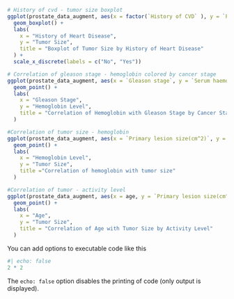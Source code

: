 

```r
# History of cvd - tumor size boxplot
ggplot(prostate_data_augment, aes(x = factor(`History of CVD` ), y = `Primary lesion size(cm^2)`)) +
  geom_boxplot() +
  labs(
    x = "History of Heart Disease",
    y = "Tumor Size",
    title = "Boxplot of Tumor Size by History of Heart Disease"
  ) +
  scale_x_discrete(labels = c("No", "Yes"))

# Correlation of gleason stage - hemoglobin colored by cancer stage
ggplot(prostate_data_augment, aes(x = `Gleason stage`, y = `Serum haemoglobin level`, color = stage)) +
  geom_point() +
  labs(
    x = "Gleason Stage",
    y = "Hemoglobin Level",
    title = "Correlation of Hemoglobin with Gleason Stage by Cancer Stage"
  )

#Correlation of tumor size - hemoglobin
ggplot(prostate_data_augment, aes(x = `Primary lesion size(cm^2)`, y = `Serum haemoglobin level`)) +
  geom_point() +
  labs(
    x = "Hemoglobin Level",
    y = "Tumor Size",
    title ="Correlation of hemoglobin with tumor size"
  )

#Correlation of tumor - activity level 
ggplot(prostate_data_augment, aes(x = age, y = `Primary lesion size(cm^2)`, fill = `Activity Level`)) +
  geom_point() +
  labs(
    x = "Age",
    y = "Tumor Size",
    title = "Correlation of Age with Tumor Size by Activity Level"
  )
```

You can add options to executable code like this

```r
#| echo: false
2 * 2
```

The `echo: false` option disables the printing of code (only output is displayed).
